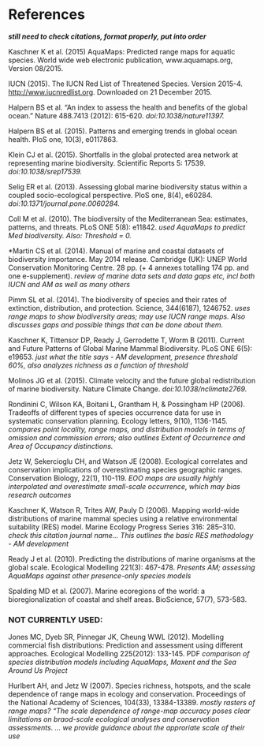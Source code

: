 # References

___still need to check citations, format properly, put into order___

<!--
Acknowledgments. List acknowledgments and funding sources. PNAS collaborates with FundRef to use a standard taxonomy of funder names. Dedications are rarely allowed.

References. References must be in PNAS style. Only published or in-press papers and books may be cited in the reference list. For references to in-press articles, please confirm with the cited journal that the article is in press and include a DOI number and online publication date. Unpublished abstracts of papers presented at meetings or references to "data not shown" are not permitted. References should be cited in numerical order as they appear in text, and all references, including for the SI, should be included in the main manuscript file. Because tables and figures will be inserted in the text where first cited, references in these sections should be numbered accordingly. Include the full title for each cited article. All authors (unless there are more than five) should be named in the citation. If there are more than five, list the first author's name followed by et al. Provide inclusive page ranges for journal articles and book chapters. Cite databases in the text or as footnotes.

Journal articles are cited as follows:

10. Neuhaus J-M, Sitcher L, Meins F, Jr, Boller T (1991) A short C-terminal sequence is necessary and sufficient for the targeting of chitinases to the plant vacuole. Proc Natl Acad Sci USA 88(22):10362–10366.
-->

Kaschner K et al. (2015) AquaMaps: Predicted range maps for aquatic species. World wide web electronic publication, www.aquamaps.org, Version 08/2015.

IUCN (2015). The IUCN Red List of Threatened Species. Version 2015-4. <http://www.iucnredlist.org>. Downloaded on 21 December 2015.

Halpern BS et al. "An index to assess the health and benefits of the global ocean." Nature 488.7413 (2012): 615-620. _doi:10.1038/nature11397._

Halpern BS et al. (2015). Patterns and emerging trends in global ocean health. PloS one, 10(3), e0117863.

Klein CJ et al. (2015). Shortfalls in the global protected area network at representing marine biodiversity. Scientific Reports 5: 17539. _doi:10.1038/srep17539._

Selig ER et al. (2013). Assessing global marine biodiversity status within a coupled socio-ecological perspective. PloS one, 8(4), e60284. _doi:10.1371/journal.pone.0060284._

Coll M et al. (2010). The biodiversity of the Mediterranean Sea: estimates, patterns, and threats. PLoS ONE 5(8): e11842. _used AquaMaps to predict Med biodiversity.  Also: Threshold = 0._

*Martin CS et al. (2014). Manual of marine and coastal datasets of biodiversity importance. May 2014 release. Cambridge (UK): UNEP World Conservation Monitoring Centre. 28 pp. (+ 4 annexes totalling 174 pp. and one e-supplement). _review of marine data sets and data gaps etc, incl both IUCN and AM as well as many others_

Pimm SL et al. (2014). The biodiversity of species and their rates of extinction, distribution, and protection. Science, 344(6187), 1246752. _uses range maps to show biodiversity areas; may use IUCN range maps.  Also discusses gaps and possible things that can be done about them._

Kaschner K, Tittensor DP, Ready J, Gerrodette T, Worm B (2011). Current and Future Patterns of Global Marine Mammal Biodiversity. PLoS ONE 6(5): e19653. _just what the title says - AM development, presence threshold 60%, also analyzes richness as a function of threshold_

Molinos JG et al. (2015). Climate velocity and the future global redistribution of marine biodiversity. Nature Climate Change. _doi:10.1038/nclimate2769._

Rondinini C, Wilson KA, Boitani L, Grantham H, & Possingham HP (2006). Tradeoffs of different types of species occurrence data for use in systematic conservation planning. Ecology letters, 9(10), 1136-1145. _compares point locality, range maps, and distribution models in terms of omission and commission errors; also outlines Extent of Occurrence and Area of Occupancy distinctions._

Jetz W, Sekercioglu CH, and Watson JE (2008). Ecological correlates and conservation implications of overestimating species geographic ranges. Conservation Biology, 22(1), 110-119. _EOO maps are usually highly interpolated and overestimate small-scale occurrence, which may bias research outcomes_

Kaschner K, Watson R, Trites AW, Pauly D (2006). Mapping world-wide distributions of marine mammal species using a relative environmental suitability (RES) model.  Marine Ecology Progress Series 316: 285–310. _check this citation journal name..._ _This outlines the basic RES methodology - AM development_

Ready J et al. (2010). Predicting the distributions of marine organisms at the global scale. Ecological Modelling 221(3): 467-478. _Presents AM; assessing AquaMaps against other presence-only species models_

Spalding MD et al. (2007). Marine ecoregions of the world: a bioregionalization of coastal and shelf areas. BioScience, 57(7), 573-583.







### NOT CURRENTLY USED:

Jones MC, Dyeb SR, Pinnegar JK, Cheung WWL (2012). Modelling commercial fish distributions: Prediction and assessment using different approaches. Ecological Modelling 225(2012): 133-145. PDF _comparison of species distribution models including AquaMaps, Maxent and the Sea Around Us Project_


Hurlbert AH, and Jetz W (2007). Species richness, hotspots, and the scale dependence of range maps in ecology and conservation. Proceedings of the National Academy of Sciences, 104(33), 13384-13389. _mostly rasters of range maps?  "The scale dependence of range-map accuracy poses clear limitations on braod-scale ecological analyses and conservation assessments.  ... we provide guidance about the approriate scale of their use_






